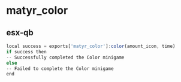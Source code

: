 # matyr_color

## esx-qb

```js copy filename="client"
local success = exports['matyr_color']:color(amount_icon, time)
if success then
-- Successfully completed the Color minigame
else
-- Failed to complete the Color minigame
end
```
